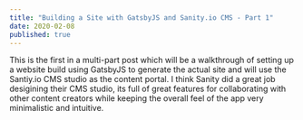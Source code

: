 ```yaml
---
title: "Building a Site with GatsbyJS and Sanity.io CMS - Part 1"
date: 2020-02-08
published: true
---
```


This is the first in a multi-part post which will be a walkthrough of setting up a website build using GatsbyJS to generate the actual site and will use the Santiy.io CMS studio as the content portal. I think Sanity did a great job desigining their CMS studio, its full of great features for collaborating with other content creators while keeping the overall feel of the app very minimalistic and intuitive.


